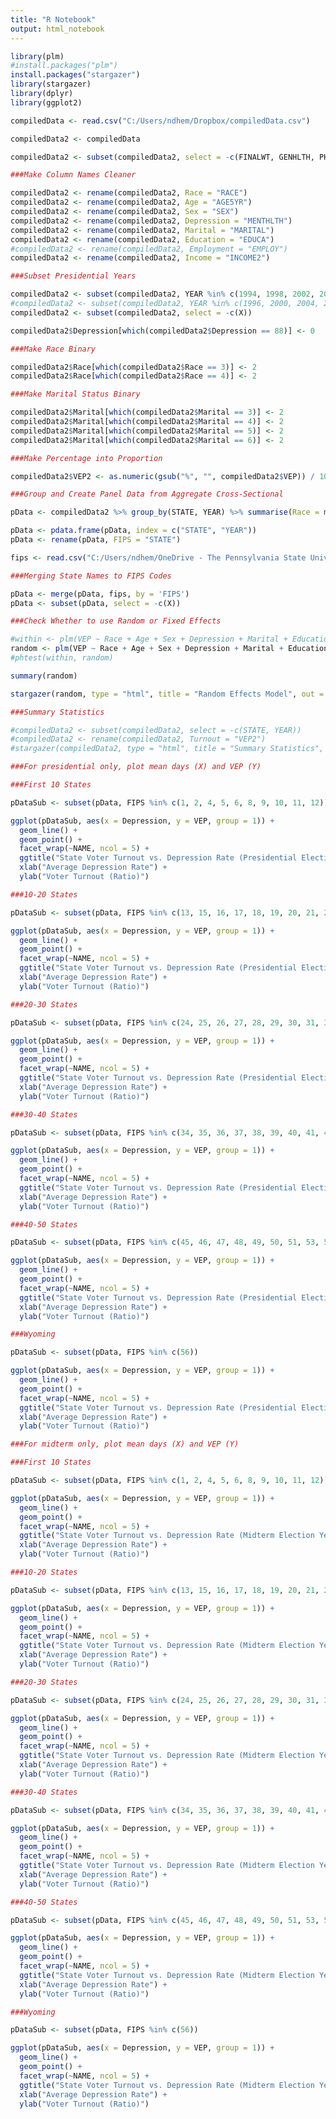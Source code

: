 ```yaml
---
title: "R Notebook"
output: html_notebook
---
```


```r

library(plm)
#install.packages("plm")
install.packages("stargazer")
library(stargazer)
library(dplyr)
library(ggplot2)

compiledData <- read.csv("C:/Users/ndhem/Dropbox/compiledData.csv")

compiledData2 <- compiledData

compiledData2 <- subset(compiledData2, select = -c(FINALWT, GENHLTH, PHYSHLTH, EMPLOY))

###Make Column Names Cleaner

compiledData2 <- rename(compiledData2, Race = "RACE")
compiledData2 <- rename(compiledData2, Age = "AGE5YR")
compiledData2 <- rename(compiledData2, Sex = "SEX")
compiledData2 <- rename(compiledData2, Depression = "MENTHLTH")
compiledData2 <- rename(compiledData2, Marital = "MARITAL")
compiledData2 <- rename(compiledData2, Education = "EDUCA")
#compiledData2 <- rename(compiledData2, Employment = "EMPLOY")
compiledData2 <- rename(compiledData2, Income = "INCOME2")

###Subset Presidential Years

compiledData2 <- subset(compiledData2, YEAR %in% c(1994, 1998, 2002, 2006, 2010, 2014, 2018))    #Subset for Midterms
#compiledData2 <- subset(compiledData2, YEAR %in% c(1996, 2000, 2004, 2008, 2012, 2016, 2020))
compiledData2 <- subset(compiledData2, select = -c(X))

compiledData2$Depression[which(compiledData2$Depression == 88)] <- 0

###Make Race Binary

compiledData2$Race[which(compiledData2$Race == 3)] <- 2
compiledData2$Race[which(compiledData2$Race == 4)] <- 2

###Make Marital Status Binary

compiledData2$Marital[which(compiledData2$Marital == 3)] <- 2
compiledData2$Marital[which(compiledData2$Marital == 4)] <- 2
compiledData2$Marital[which(compiledData2$Marital == 5)] <- 2
compiledData2$Marital[which(compiledData2$Marital == 6)] <- 2


```

```r

###Make Percentage into Proportion

compiledData2$VEP2 <- as.numeric(gsub("%", "", compiledData2$VEP)) / 100

###Group and Create Panel Data from Aggregate Cross-Sectional

pData <- compiledData2 %>% group_by(STATE, YEAR) %>% summarise(Race = mean(Race), Age = mean(Age), Sex = mean(Sex), Depression = mean(Depression), Marital = mean(Marital), Education = mean(Education), Income = mean(Income), VEP = mean(VEP2))

pData <- pdata.frame(pData, index = c("STATE", "YEAR"))
pData <- rename(pData, FIPS = "STATE")

fips <- read.csv("C:/Users/ndhem/OneDrive - The Pennsylvania State University/Documents/Hemauer MA/BRFSSData/state_fips_to_postal.csv") #FIPS Codes

###Merging State Names to FIPS Codes

pData <- merge(pData, fips, by = 'FIPS')
pData <- subset(pData, select = -c(X))

###Check Whether to use Random or Fixed Effects

#within <- plm(VEP ~ Race + Age + Sex + Depression + Marital + Education + Employment + Income, data = pData, model = "within")
random <- plm(VEP ~ Race + Age + Sex + Depression + Marital + Education + Income, data = pData, model = "random")
#phtest(within, random)

summary(random)

stargazer(random, type = "html", title = "Random Effects Model", out = "RandomEffects.html")

###Summary Statistics

#compiledData2 <- subset(compiledData2, select = -c(STATE, YEAR))
#compiledData2 <- rename(compiledData2, Turnout = "VEP2")
#stargazer(compiledData2, type = "html", title = "Summary Statistics", out = "SummaryStatistics.html")

```


```r

###For presidential only, plot mean days (X) and VEP (Y)

###First 10 States

pDataSub <- subset(pData, FIPS %in% c(1, 2, 4, 5, 6, 8, 9, 10, 11, 12))

ggplot(pDataSub, aes(x = Depression, y = VEP, group = 1)) +
  geom_line() +
  geom_point() +
  facet_wrap(~NAME, ncol = 5) +
  ggtitle("State Voter Turnout vs. Depression Rate (Presidential Election Years)") +
  xlab("Average Depression Rate") +
  ylab("Voter Turnout (Ratio)")

###10-20 States

pDataSub <- subset(pData, FIPS %in% c(13, 15, 16, 17, 18, 19, 20, 21, 22, 23))

ggplot(pDataSub, aes(x = Depression, y = VEP, group = 1)) +
  geom_line() +
  geom_point() +
  facet_wrap(~NAME, ncol = 5) +
  ggtitle("State Voter Turnout vs. Depression Rate (Presidential Election Years)") +
  xlab("Average Depression Rate") +
  ylab("Voter Turnout (Ratio)")

###20-30 States

pDataSub <- subset(pData, FIPS %in% c(24, 25, 26, 27, 28, 29, 30, 31, 32, 33))

ggplot(pDataSub, aes(x = Depression, y = VEP, group = 1)) +
  geom_line() +
  geom_point() +
  facet_wrap(~NAME, ncol = 5) +
  ggtitle("State Voter Turnout vs. Depression Rate (Presidential Election Years)") +
  xlab("Average Depression Rate") +
  ylab("Voter Turnout (Ratio)")

###30-40 States

pDataSub <- subset(pData, FIPS %in% c(34, 35, 36, 37, 38, 39, 40, 41, 42, 44))

ggplot(pDataSub, aes(x = Depression, y = VEP, group = 1)) +
  geom_line() +
  geom_point() +
  facet_wrap(~NAME, ncol = 5) +
  ggtitle("State Voter Turnout vs. Depression Rate (Presidential Election Years)") +
  xlab("Average Depression Rate") +
  ylab("Voter Turnout (Ratio)")

###40-50 States

pDataSub <- subset(pData, FIPS %in% c(45, 46, 47, 48, 49, 50, 51, 53, 54, 55))

ggplot(pDataSub, aes(x = Depression, y = VEP, group = 1)) +
  geom_line() +
  geom_point() +
  facet_wrap(~NAME, ncol = 5) +
  ggtitle("State Voter Turnout vs. Depression Rate (Presidential Election Years)") +
  xlab("Average Depression Rate") +
  ylab("Voter Turnout (Ratio)")

###Wyoming

pDataSub <- subset(pData, FIPS %in% c(56))

ggplot(pDataSub, aes(x = Depression, y = VEP, group = 1)) +
  geom_line() +
  geom_point() +
  facet_wrap(~NAME, ncol = 5) +
  ggtitle("State Voter Turnout vs. Depression Rate (Presidential Election Years)") +
  xlab("Average Depression Rate") +
  ylab("Voter Turnout (Ratio)")

```

```r

###For midterm only, plot mean days (X) and VEP (Y)

###First 10 States

pDataSub <- subset(pData, FIPS %in% c(1, 2, 4, 5, 6, 8, 9, 10, 11, 12))

ggplot(pDataSub, aes(x = Depression, y = VEP, group = 1)) +
  geom_line() +
  geom_point() +
  facet_wrap(~NAME, ncol = 5) +
  ggtitle("State Voter Turnout vs. Depression Rate (Midterm Election Years)") +
  xlab("Average Depression Rate") +
  ylab("Voter Turnout (Ratio)")

###10-20 States

pDataSub <- subset(pData, FIPS %in% c(13, 15, 16, 17, 18, 19, 20, 21, 22, 23))

ggplot(pDataSub, aes(x = Depression, y = VEP, group = 1)) +
  geom_line() +
  geom_point() +
  facet_wrap(~NAME, ncol = 5) +
  ggtitle("State Voter Turnout vs. Depression Rate (Midterm Election Years)") +
  xlab("Average Depression Rate") +
  ylab("Voter Turnout (Ratio)")

###20-30 States

pDataSub <- subset(pData, FIPS %in% c(24, 25, 26, 27, 28, 29, 30, 31, 32, 33))

ggplot(pDataSub, aes(x = Depression, y = VEP, group = 1)) +
  geom_line() +
  geom_point() +
  facet_wrap(~NAME, ncol = 5) +
  ggtitle("State Voter Turnout vs. Depression Rate (Midterm Election Years)") +
  xlab("Average Depression Rate") +
  ylab("Voter Turnout (Ratio)")

###30-40 States

pDataSub <- subset(pData, FIPS %in% c(34, 35, 36, 37, 38, 39, 40, 41, 42, 44))

ggplot(pDataSub, aes(x = Depression, y = VEP, group = 1)) +
  geom_line() +
  geom_point() +
  facet_wrap(~NAME, ncol = 5) +
  ggtitle("State Voter Turnout vs. Depression Rate (Midterm Election Years)") +
  xlab("Average Depression Rate") +
  ylab("Voter Turnout (Ratio)")

###40-50 States

pDataSub <- subset(pData, FIPS %in% c(45, 46, 47, 48, 49, 50, 51, 53, 54, 55))

ggplot(pDataSub, aes(x = Depression, y = VEP, group = 1)) +
  geom_line() +
  geom_point() +
  facet_wrap(~NAME, ncol = 5) +
  ggtitle("State Voter Turnout vs. Depression Rate (Midterm Election Years)") +
  xlab("Average Depression Rate") +
  ylab("Voter Turnout (Ratio)")

###Wyoming

pDataSub <- subset(pData, FIPS %in% c(56))

ggplot(pDataSub, aes(x = Depression, y = VEP, group = 1)) +
  geom_line() +
  geom_point() +
  facet_wrap(~NAME, ncol = 5) +
  ggtitle("State Voter Turnout vs. Depression Rate (Midterm Election Years)") +
  xlab("Average Depression Rate") +
  ylab("Voter Turnout (Ratio)")

```


